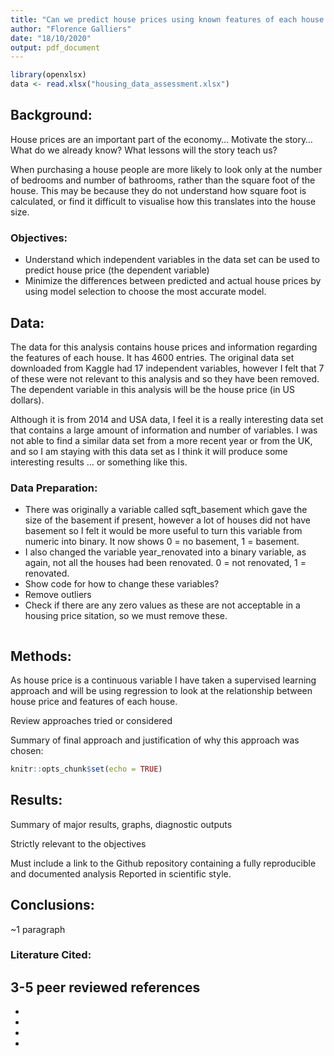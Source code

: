 ```yaml
---
title: "Can we predict house prices using known features of each house and a supervised learning approach?"
author: "Florence Galliers"
date: "18/10/2020"
output: pdf_document
---
```

```r
library(openxlsx) 
data <- read.xlsx("housing_data_assessment.xlsx")
```

## Background:
House prices are an important part of the economy...
Motivate the story...
What do we already know?
What lessons will the story teach us?

When purchasing a house people are more likely to look only at the number of bedrooms and number of bathrooms, rather than the square foot of the house. This may be because they do not understand how square foot is calculated, or find it difficult to visualise how this translates into the house size. 

### Objectives:
- Understand which independent variables in the data set can be used to predict house price (the dependent variable)
- Minimize the differences between predicted and actual house prices by using model selection to choose the most accurate model.

## Data:
The data for this analysis contains house prices and information regarding 
the features of each house. It has 4600 entries. The original data set downloaded from 
Kaggle had 17 independent variables, however I felt that 7 of these were 
not relevant to this analysis and so they have been removed. The dependent 
variable in this analysis will be the house price (in US dollars). 

Although it is from 2014 and USA data, I feel it is a really interesting data set that contains a large amount of information and number of variables. I was not able to find a similar data set from a more recent year or from the UK, and so I am staying with this data set as I think it will produce some interesting results ... or something like this.

### Data Preparation:
- There was originally a variable called sqft_basement which gave the size of the basement if present, 
however a lot of houses did not have basement so I felt it would be more useful to turn this variable from numeric 
into binary. It now shows 0 = no basement, 1 = basement.
- I also changed the variable year_renovated into a binary variable, as again, not all the houses had been renovated. 0 = not renovated, 1 = renovated.
- Show code for how to change these variables?
- Remove outliers
- Check if there are any zero values as these are not acceptable in a housing price sitation, so we must remove these.

```r

```


## Methods:
As house price is a continuous variable I have taken a supervised learning approach and will be using regression to look at the relationship between house price and features of each house.

Review approaches tried or considered

Summary of final approach and justification of why this approach was chosen:


```r
knitr::opts_chunk$set(echo = TRUE)

```


## Results:

Summary of major results, graphs, diagnostic outputs

Strictly relevant to the objectives

Must include a link to the Github repository containing a fully reproducible and documented analysis
Reported in scientific style.



## Conclusions:

~1 paragraph


### Literature Cited:
3-5 peer reviewed references
-
-
-
-
-